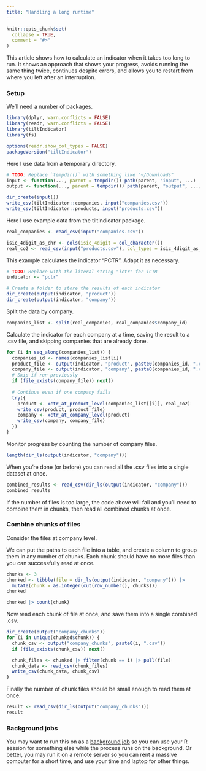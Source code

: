 ```yaml
---
title: "Handling a long runtime"
---
```


```r
knitr::opts_chunk$set(
  collapse = TRUE,
  comment = "#>"
)
```

This article shows how to calculate an indicator when it takes too long to run.
It shows an approach that shows your progress, avoids running the same thing
twice, continues despite errors, and allows you to restart from where you left
after an interruption.

### Setup

We'll need a number of packages. 

```r
library(dplyr, warn.conflicts = FALSE)
library(readr, warn.conflicts = FALSE)
library(tiltIndicator)
library(fs)

options(readr.show_col_types = FALSE)
packageVersion("tiltIndicator")
```

Here I use data from a temporary directory.

```r
# TODO: Replace `tempdir()` with something like "~/Downloads"
input <- function(..., parent = tempdir()) path(parent, "input", ...)
output <- function(..., parent = tempdir()) path(parent, "output", ...)
```

```r
dir_create(input())
write_csv(tiltIndicator::companies, input("companies.csv"))
write_csv(tiltIndicator::products, input("products.csv"))
```

Here I use example data from the tiltIndicator package.

```r
real_companies <- read_csv(input("companies.csv"))

isic_4digit_as_chr <- cols(isic_4digit = col_character())
real_co2 <- read_csv(input("products.csv"), col_types = isic_4digit_as_chr)
```

This example calculates the indicator "PCTR". Adapt it as necessary.

```r
# TODO: Replace with the literal string "ictr" for ICTR
indicator <- "pctr"

# Create a folder to store the results of each indicator
dir_create(output(indicator, "product"))
dir_create(output(indicator, "company"))
```

Split the data by company. 

```r
companies_list <- split(real_companies, real_companies$company_id)
```

Calculate the indicator for each company at a time, saving the result to a .csv
file, and skipping companies that are already done.

```r
for (i in seq_along(companies_list)) {
  companies_id <- names(companies_list[i])
  product_file <- output(indicator, "product", paste0(companies_id, ".csv"))
  company_file <- output(indicator, "company", paste0(companies_id, ".csv"))
  # Skip if run previously
  if (file_exists(company_file)) next()
  
  # Continue even if one company fails
  try({
    product <- xctr_at_product_level(companies_list[[i]], real_co2)
    write_csv(product, product_file)
    company <- xctr_at_company_level(product)
    write_csv(company, company_file)
  })
}
```

Monitor progress by counting the number of company files.

```r
length(dir_ls(output(indicator, "company")))
```

When you're done (or before) you can read all the .csv files into a single
dataset at once.

```r
combined_results <- read_csv(dir_ls(output(indicator, "company")))
combined_results
```

If the number of files is too large, the code above will fail and you'll need to
combine them in chunks, then read all combined chunks at once.

### Combine chunks of files

Consider the files at company level. 

We can put the paths to each file into a table, and create a column to group
them in any number of chunks. Each chunk should have no more files than you can
successfully read at once.

```r
chunks <- 3
chunked <- tibble(file = dir_ls(output(indicator, "company"))) |> 
  mutate(chunk = as.integer(cut(row_number(), chunks)))
chunked

chunked |> count(chunk)
```

Now read each chunk of file at once, and save them into a single combined .csv.

```r
dir_create(output("company_chunks"))
for (i in unique(chunked$chunk)) {
  chunk_csv <- output("company_chunks", paste0(i, ".csv"))
  if (file_exists(chunk_csv)) next()

  chunk_files <- chunked |> filter(chunk == i) |> pull(file)
  chunk_data <- read_csv(chunk_files)
  write_csv(chunk_data, chunk_csv)
}
```

Finally the number of chunk files should be small enough to read them at once.

```r
result <- read_csv(dir_ls(output("company_chunks")))
result
```

### Background jobs

You may want to run this on as a [background
job](https://docs.posit.co/ide/user/ide/guide/tools/jobs.html) so you can use
your R session for something else while the process runs on the background. Or
better, you may run it on a remote server so you can rent a massive computer for
a short time, and use your time and laptop for other things.
